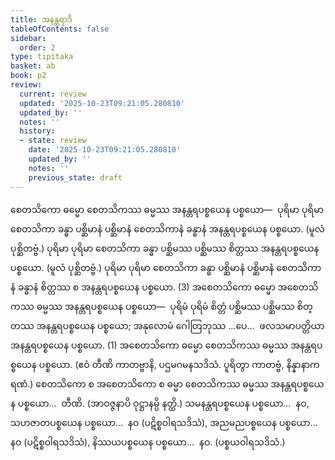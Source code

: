 ```yaml
---
title: အနန္တရာဒိ
tableOfContents: false
sidebar:
  order: 2
type: tipitaka
basket: ab
book: p2
review:
  current: review
  updated: '2025-10-23T09:21:05.280810'
  updated_by: ''
  notes: ''
  history:
  - state: review
    date: '2025-10-23T09:21:05.280810'
    updated_by: ''
    notes: ''
    previous_state: draft
---
```



<ReviewStatus review={frontmatter.review} showDetails={true} />

<HypothesisAnnotation frontmatter={frontmatter} />

<DynamicBreadcrumb />

<Division number="125" book="p2" e="ch" v="38" p="206">

<Paragraph number="2621" book="p2">
စေတသိကော ဓမ္မော စေတသိကဿ ဓမ္မဿ အနန္တရပစ္စယေန ပစ္စယော—  ပုရိမာ ပုရိမာ စေတသိကာ ခန္ဓာ ပစ္ဆိမာနံ ပစ္ဆိမာနံ စေတသိကာနံ ခန္ဓာနံ အနန္တရပစ္စယေန ပစ္စယော. (မူလံ ပုစ္ဆိတဗ္ဗံ.) ပုရိမာ ပုရိမာ စေတသိကာ ခန္ဓာ ပစ္ဆိမဿ ပစ္ဆိမဿ စိတ္တဿ အနန္တရပစ္စယေန ပစ္စယော. (မူလံ ပုစ္ဆိတဗ္ဗံ.) ပုရိမာ ပုရိမာ စေတသိကာ ခန္ဓာ ပစ္ဆိမာနံ ပစ္ဆိမာနံ စေတသိကာနံ ခန္ဓာနံ စိတ္တဿ စ အနန္တရပစ္စယေန ပစ္စယော. (3)
</Paragraph>

</Division>
<Division number="126" book="p2" e="ch" v="38" p="207">

<Paragraph number="2622" book="p2">
အစေတသိကော ဓမ္မော အစေတသိကဿ ဓမ္မဿ အနန္တရပစ္စယေန ပစ္စယော—  ပုရိမံ ပုရိမံ စိတ္တံ ပစ္ဆိမဿ ပစ္ဆိမဿ စိတ္တဿ အနန္တရပစ္စယေန ပစ္စယော; အနုလောမံ ဂေါတြဘုဿ …ပေ…  ဖလသမာပတ္တိယာ အနန္တရပစ္စယေန ပစ္စယော. (1)
</Paragraph>

<Paragraph number="2623" book="p2">
အစေတသိကော ဓမ္မော စေတသိကဿ ဓမ္မဿ အနန္တရပစ္စယေန ပစ္စယော. (ဧဝံ တီဏိ ကာတဗ္ဗာနိ, ပဌမဂမနသဒိသံ. ပူရိတွာ ကာတဗ္ဗံ, နိန္နာနာကရဏံ.)
</Paragraph>

<Paragraph number="2624" book="p2">
စေတသိကော စ အစေတသိကော စ ဓမ္မာ စေတသိကဿ ဓမ္မဿ အနန္တရပစ္စယေန ပစ္စယော…  တီဏိ. (အာဝဇ္ဇနာပိ ဝုဋ္ဌာနမ္ပိ နတ္ထိ.)
</Paragraph>

<Paragraph number="2625" book="p2">
သမနန္တရပစ္စယေန ပစ္စယော…  နဝ, သဟဇာတပစ္စယေန ပစ္စယော…  နဝ (ပဋိစ္စဝါရသဒိသံ), အညမညပစ္စယေန ပစ္စယော…  နဝ (ပဋိစ္စဝါရသဒိသံ), နိဿယပစ္စယေန ပစ္စယော…  နဝ. (ပစ္စယဝါရသဒိသံ.)
</Paragraph>
</Division>